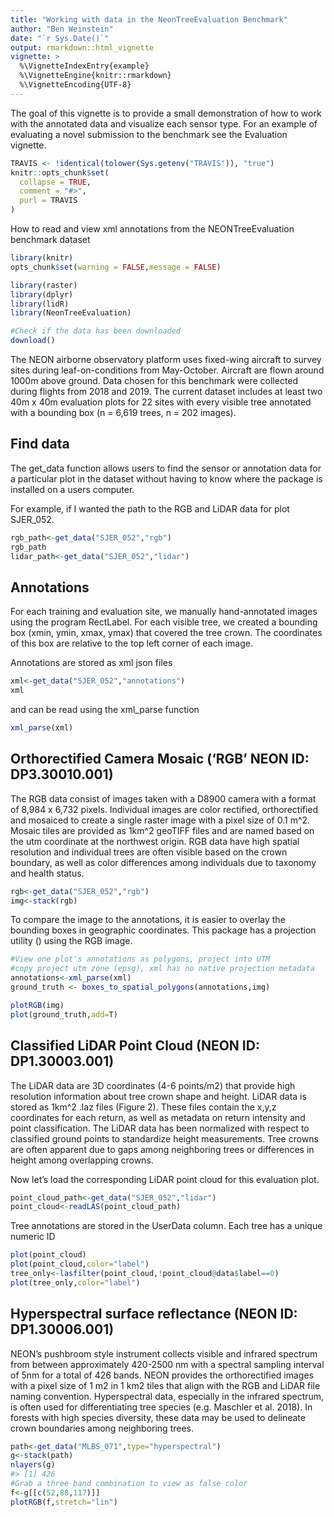 ```yaml
---
title: "Working with data in the NeonTreeEvaluation Benchmark"
author: "Ben Weinstein"
date: "`r Sys.Date()`"
output: rmarkdown::html_vignette
vignette: >
  %\VignetteIndexEntry{example}
  %\VignetteEngine{knitr::rmarkdown}
  %\VignetteEncoding{UTF-8}
---
```


The goal of this vignette is to provide a small demonstration of how to work with the annotated data and visualize each sensor type. For an example of evaluating a novel submission to the benchmark see the Evaluation vignette. 

```r
TRAVIS <- !identical(tolower(Sys.getenv("TRAVIS")), "true")
knitr::opts_chunk$set(
  collapse = TRUE,
  comment = "#>",
  purl = TRAVIS
)
```

How to read and view xml annotations from the NEONTreeEvaluation benchmark dataset

```r
library(knitr)
opts_chunk$set(warning = FALSE,message = FALSE)
```

```r
library(raster)
library(dplyr)
library(lidR)
library(NeonTreeEvaluation)

#Check if the data has been downloaded
download()
```

The NEON airborne observatory platform uses fixed-wing aircraft to survey sites during leaf-on-conditions from May-October. Aircraft are flown around 1000m above ground. Data chosen for this benchmark were collected during flights from 2018 and 2019. The current dataset includes at least two 40m x 40m evaluation plots for 22 sites with every visible tree annotated with a bounding box (n = 6,619 trees, n = 202 images).

## Find data

The get_data function allows users to find the sensor or annotation data for a particular plot in the dataset without having to know where the package is installed on a users computer.

For example, if I wanted the path to the RGB and LiDAR data for plot SJER_052.

```r
rgb_path<-get_data("SJER_052","rgb")
rgb_path
lidar_path<-get_data("SJER_052","lidar")
```
## Annotations

For each training and evaluation site, we manually hand-annotated images using the program RectLabel. For each visible tree, we created a bounding box (xmin, ymin, xmax, ymax) that covered the tree crown. The coordinates of this box are relative to the top left corner of each image. 

Annotations are stored as xml json files

```r
xml<-get_data("SJER_052","annotations")
xml
```
and can be read using the xml_parse function

```r
xml_parse(xml)
```

## Orthorectified Camera Mosaic (‘RGB’ NEON ID: DP3.30010.001)

The RGB data consist of images taken with a D8900 camera with a format of 8,984 x 6,732 pixels. Individual images are color rectified, orthorectified and mosaiced to create a single raster image with a pixel size of 0.1 m^2. Mosaic tiles are provided as 1km^2 geoTIFF files and are named based on the utm coordinate at the northwest origin. RGB data have high spatial resolution and individual trees are often visible based on the crown boundary, as well as color differences among individuals due to taxonomy and health status. 

```r
rgb<-get_data("SJER_052","rgb")
img<-stack(rgb)
```

To compare the image to the annotations, it is easier to overlay the bounding boxes in geographic coordinates. This package has a projection utility (\code{boxes_to_spatial_polygons}) using the RGB image.

```r
#View one plot's annotations as polygons, project into UTM
#copy project utm zone (epsg), xml has no native projection metadata
annotations<-xml_parse(xml)
ground_truth <- boxes_to_spatial_polygons(annotations,img)

plotRGB(img)
plot(ground_truth,add=T)
```

## Classified LiDAR Point Cloud (NEON ID: DP1.30003.001)
The LiDAR data are 3D coordinates (4-6 points/m2) that provide high resolution information about tree crown shape and height. LiDAR data is stored as 1km^2 .laz files (Figure 2). These files contain the x,y,z coordinates for each return, as well as metadata on return intensity and point classification. The LiDAR data has been normalized with respect to classified ground points to standardize height measurements. Tree crowns are often apparent due to gaps among neighboring trees or differences in height among overlapping crowns. 


Now let's load the corresponding LiDAR point cloud for this evaluation plot.

```r
point_cloud_path<-get_data("SJER_052","lidar")
point_cloud<-readLAS(point_cloud_path)
```
Tree annotations are stored in the UserData column. Each tree has a unique numeric ID

```r
plot(point_cloud)
plot(point_cloud,color="label")
tree_only<-lasfilter(point_cloud,!point_cloud@data$label==0)
plot(tree_only,color="label")
```

## Hyperspectral surface reflectance (NEON ID: DP1.30006.001)
NEON’s pushbroom style instrument collects visible and infrared spectrum from between approximately 420-2500 nm with a spectral sampling interval of 5nm for a total of 426 bands. NEON provides the orthorectified images with a pixel size of 1 m2 in 1 km2 tiles that align with the RGB and LiDAR file naming convention. Hyperspectral data, especially in the infrared spectrum, is often used for differentiating tree species (e.g. Maschler et al. 2018). In forests with high species diversity, these data may be used to delineate crown boundaries among neighboring trees.

```r
path<-get_data("MLBS_071",type="hyperspectral")
g<-stack(path)
nlayers(g)
#> [1] 426
#Grab a three band combination to view as false color
f<-g[[c(52,88,117)]]
plotRGB(f,stretch="lin")
```
